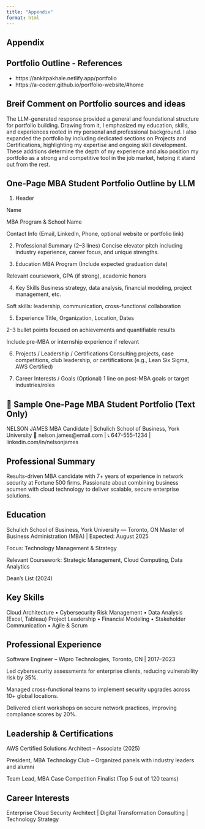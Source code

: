 ```yaml
---
title: "Appendix"
format: html
---
```



## Appendix ##

## Portfolio Outline - References 

- https://ankitpakhale.netlify.app/portfolio
- https://a-coderr.github.io/portfolio-website/#home

## Breif Comment on Portfolio sources and ideas 

The LLM-generated response provided a general and foundational structure for portfolio building. Drawing from it, I emphasized my education, skills, and experiences rooted in my personal and professional background. I also expanded the portfolio by including dedicated sections on Projects and Certifications, highlighting my expertise and ongoing skill development. These additions determine the depth of my experience and also position my portfolio as a strong and competitive tool in the job market, helping it stand out from the rest.
 
 
 
## One-Page MBA Student Portfolio Outline by LLM

1. Header

Name

MBA Program & School Name

Contact Info (Email, LinkedIn, Phone, optional website or portfolio link)

2. Professional Summary (2–3 lines)
Concise elevator pitch including industry experience, career focus, and unique strengths.

3. Education
MBA Program (Include expected graduation date)

Relevant coursework, GPA (if strong), academic honors

4. Key Skills
Business strategy, data analysis, financial modeling, project management, etc.

Soft skills: leadership, communication, cross-functional collaboration

5. Experience
Title, Organization, Location, Dates

2–3 bullet points focused on achievements and quantifiable results

Include pre-MBA or internship experience if relevant

6. Projects / Leadership / Certifications
Consulting projects, case competitions, club leadership, or certifications (e.g., Lean Six Sigma, AWS Certified)

7. Career Interests / Goals (Optional)
1 line on post-MBA goals or target industries/roles

## 📝 Sample One-Page MBA Student Portfolio (Text Only)
NELSON JAMES
MBA Candidate | Schulich School of Business, York University
📧 nelson.james@email.com | 📞 647-555-1234 | linkedin.com/in/nelsonjames

## Professional Summary
Results-driven MBA candidate with 7+ years of experience in network security at Fortune 500 firms. Passionate about combining business acumen with cloud technology to deliver scalable, secure enterprise solutions.

## Education
Schulich School of Business, York University — Toronto, ON
Master of Business Administration (MBA) | Expected: August 2025

Focus: Technology Management & Strategy

Relevant Coursework: Strategic Management, Cloud Computing, Data Analytics

Dean’s List (2024)

## Key Skills

Cloud Architecture • Cybersecurity Risk Management • Data Analysis (Excel, Tableau)
Project Leadership • Financial Modeling • Stakeholder Communication • Agile & Scrum

## Professional Experience
 
 Software Engineer – Wipro Technologies, Toronto, ON | 2017–2023

Led cybersecurity assessments for enterprise clients, reducing vulnerability risk by 35%.

Managed cross-functional teams to implement security upgrades across 10+ global locations.

Delivered client workshops on secure network practices, improving compliance scores by 20%.

## Leadership & Certifications

AWS Certified Solutions Architect – Associate (2025)

President, MBA Technology Club – Organized panels with industry leaders and alumni

Team Lead, MBA Case Competition Finalist (Top 5 out of 120 teams)


## Career Interests

Enterprise Cloud Security Architect | Digital Transformation Consulting | Technology Strategy